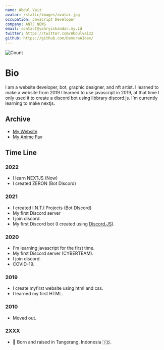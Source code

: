 ```yaml
---
name: Abdul Vaiz
avatar: /static/images/avatar.jpg
occupation: Javacript Developer
company: ANTJ NEWS
email: contact@vahryiskandar.my.id
twitter: https://twitter.com/Abdulvaiz2
github: https://github.com/DemuraAIdev/
---
```

![Count](http://beta23.vahryiskandar.my.id/api/counter/@CyberAI?theme=rule34)
# Bio

I am a website developer, bot, graphic designer, and nft artist. I learned to make a website from 2019
I learned to use javascript in 2019, at that time I only used it to create a discord bot using libbrary discord.js. I'm currently learning to make nextjs.

## Archive

- [My Website](https://vahryiskandar.my.id)
- [My Anime Fav](/anime)

## Time Line

### 2022

- I learn NEXTJS (Now)
- I created ZERON (Bot Discord)

### 2021

- I created I.N.T.I Projects (Bot DIscord)
- My first Discord server
- I join discord.
- My first Discord bot (I created using [Discord.JS](https://discord.js.org/)).

### 2020

- I'm learning javascript for the first time.
- My first Discord server (CYBERTEAM).
- I join discord.
- COVID-19.

### 2019

- I create myfirst website using html and css.
- I learned my first HTML.

### 2010

- Moved out.

### 2XXX

- 👶 Born and raised in Tangerang, Indonesia 🇮🇩.

